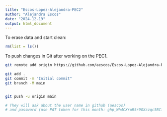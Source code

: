 ```yaml
---
title: "Escos-Lopez-Alejandra-PEC2"
author: "Alejandra Escos"
date: "2024-12-19"
output: html_document
---
```

To erase data and start clean:

```r
rm(list = ls())
```

To push changes in Git after working on the PEC1.

```bash
git remote add origin https://github.com/aescos/Escos-Lopez-Alejandra-PEC2.git

git add .
git commit -m "Initial commit"
git branch -M main


git push -u origin main

# They will ask about the user name in github (aescos)
# and password (use PAT token for this month: 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)
```